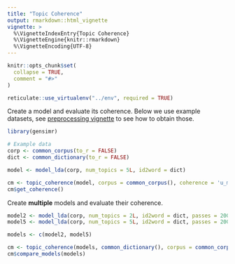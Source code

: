 ```yaml
---
title: "Topic Coherence"
output: rmarkdown::html_vignette
vignette: >
  %\VignetteIndexEntry{Topic Coherence}
  %\VignetteEngine{knitr::rmarkdown}
  %\VignetteEncoding{UTF-8}
---
```


```r
knitr::opts_chunk$set(
  collapse = TRUE,
  comment = "#>"
)

reticulate::use_virtualenv("../env", required = TRUE)
```

Create a model and evaluate its coherence. Below we use example datasets, see [preprocessing vignette](/articles/preprocessing) to see how to obtain those.

```r
library(gensimr)

# Example data
corp <- common_corpus(to_r = FALSE)
dict <- common_dictionary(to_r = FALSE)

model <- model_lda(corp, num_topics = 5L, id2word = dict)

cm <- topic_coherence(model, corpus = common_corpus(), coherence = 'u_mass')
cm$get_coherence()
```

Create __multiple__ models and evaluate their coherence.

```r
model2 <- model_lda(corp, num_topics = 2L, id2word = dict, passes = 200L) # 3 topics
model5 <- model_lda(corp, num_topics = 5L, id2word = dict, passes = 200L) # 5 topics

models <- c(model2, model5)

cm <- topic_coherence(models, common_dictionary(), corpus = common_corpus(), coherence = 'u_mass')
cm$compare_models(models)
```
